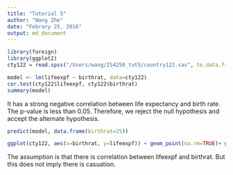 ```yaml
---
title: "Tutorial 5"
author: "Wang Zhe"
date: "Febrary 25, 2016"
output: md_document
---
```


```r
library(foreign)
library(ggplot2)
cty122 = read.spss("/Users/wang/IS4250_tut5/country122.sav", to.data.frame=TRUE)

model <- lm(lifeexpf ~ birthrat, data=cty122)
cor.test(cty122$lifeexpf, cty122$birthrat)
summary(model)

```
It has a strong negative correlation between life expectancy and birth rate. The p-value is less than 0.05. Therefore, we reject the null hypothesis and accept the alternate hypothesis.

```r
predict(model, data.frame(birthrat=25))

ggplot(cty122, aes(x=birthrat, y=lifeexpf)) + geom_point(na.rm=TRUE)+ geom_smooth(method=lm, se=FALSE)
```
The assumption is that there is correlation between lifeexpf and birthrat.
But this does not imply there is casuation.




